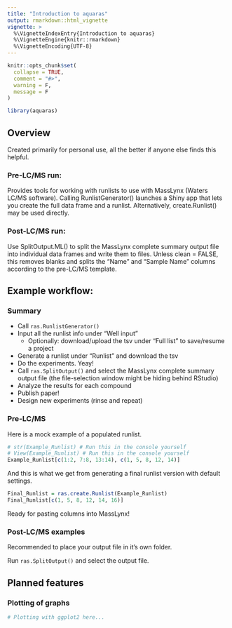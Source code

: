 ```yaml
---
title: "Introduction to aquaras"
output: rmarkdown::html_vignette
vignette: >
  %\VignetteIndexEntry{Introduction to aquaras}
  %\VignetteEngine{knitr::rmarkdown}
  %\VignetteEncoding{UTF-8}
---
```


```r
knitr::opts_chunk$set(
  collapse = TRUE,
  comment = "#>",
  warning = F,
  message = F
)
```

```r
library(aquaras)
```
## Overview
Created primarily for personal use, all the better if anyone else finds this helpful.  

### Pre-LC/MS run:
Provides tools for working with runlists to use with MassLynx (Waters LC/MS software).  Calling RunlistGenerator() launches a Shiny app that lets you create the full data frame and a runlist. Alternatively, create.Runlist() may be used directly.

### Post-LC/MS run: 
Use SplitOutput.ML() to split the MassLynx complete summary output file into individual data frames and write them to files. Unless clean = FALSE, this removes blanks and splits the "Name" and "Sample Name" columns according to the pre-LC/MS template.

## Example workflow:

### Summary
* Call `ras.RunlistGenerator()`
* Input all the runlist info under "Well input"
  * Optionally: download/upload the tsv under "Full list" to save/resume a project
* Generate a runlist under "Runlist" and download the tsv
* Do the experiments. Yeay!
* Call `ras.SplitOutput()` and select the MassLynx complete summary output file (the file-selection window might be hiding behind RStudio)
* Analyze the results for each compound
* Publish paper!
* Design new experiments (rinse and repeat)

### Pre-LC/MS
Here is a mock example of a populated runlist.
```r
# str(Example_Runlist) # Run this in the console yourself
# View(Example_Runlist) # Run this in the console yourself
Example_Runlist[c(1:2, 7:8, 13:14), c(1, 5, 8, 12, 14)]
```

And this is what we get from generating a final runlist version with default settings.
```r
Final_Runlist = ras.create.Runlist(Example_Runlist)
Final_Runlist[c(1, 5, 8, 12, 14, 16)]
```

Ready for pasting columns into MassLynx!

### Post-LC/MS examples
Recommended to place your output file in it's own folder.

Run `ras.SplitOutput()` and select the output file.

## Planned features

### Plotting of graphs

```r
# Plotting with ggplot2 here...
```

